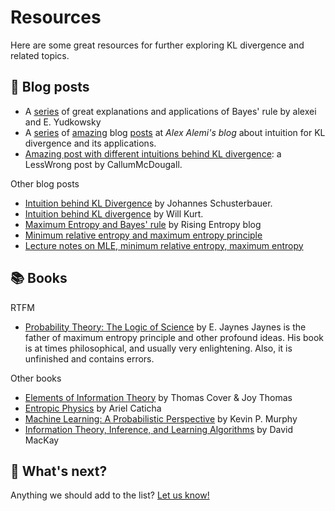 # Resources <a id="resources"></a>

Here are some great resources for further exploring KL divergence and related topics. 

## 📝 Blog posts <a id="introductory-resources"></a>
- A [series](https://www.lesswrong.com/w/bayes-rule) of great explanations and applications of Bayes' rule by alexei and E. Yudkowsky
- A [series](https://blog.alexalemi.com/kl.html) of [amazing](https://blog.alexalemi.com/kl-is-all-you-need.html) blog [posts](https://blog.alexalemi.com/diffusion.html) at _Alex Alemi's blog_ about intuition for KL divergence and its applications. 
- [Amazing post with different intuitions behind KL divergence](https://www.lesswrong.com/posts/no5jDTut5Byjqb4j5/six-and-a-half-intuitions-for-kl-divergence): a LessWrong post by CallumMcDougall. 

Other blog posts
- [Intuition behind KL Divergence](https://johfischer.com/2021/12/31/intuitive-explanation-of-the-kullback-leibler-divergence/) by Johannes Schusterbauer. 
- [Intuition behind KL divergence](https://www.countbayesie.com/blog/2017/5/9/kullback-leibler-divergence-explained) by Will Kurt. 
- [Maximum Entropy and Bayes' rule](https://risingentropy.com/maximum-entropy-and-bayes/) by Rising Entropy blog
- [Minimum relative entropy and maximum entropy principle](https://caseychu.io/posts/maximum-entropy-kl-divergence-and-bayesian-inference/#:~:text=,one%20with%20the%20maximum%20entropy)
- [Lecture notes on MLE, minimum relative entropy, maximum entropy](https://sites.stat.washington.edu/mmp/courses/stat538/winter12/Handouts/l8-maxent.pdf#:~:text=q0,x)

## 📚 Books <a id="intermediate-resources"></a>
RTFM
- [Probability Theory: The Logic of Science](https://bayes.wustl.edu/etj/prob/book.pdf) by E. Jaynes <Footnote>Jaynes is the father of maximum entropy principle and other profound ideas. His book is at times philosophical, and usually very enlightening. Also, it is unfinished and contains errors.</Footnote>

Other books
- [Elements of Information Theory](https://www.wiley.com/en-us/Elements+of+Information+Theory%2C+2nd+Edition-p-9780471241959) by Thomas Cover & Joy Thomas
- [Entropic Physics](https://drive.google.com/file/d/1faiZCbg_HnmKayI7hBFWfhNSuZZU451Y/view) by Ariel Caticha 
- [Machine Learning: A Probabilistic Perspective](https://probml.github.io/pml-book/book0.html) by Kevin P. Murphy
- [Information Theory, Inference, and Learning Algorithms](https://www.inference.org.uk/itprnn/book.html) by David MacKay


## 🚀 What's next? <a id="next-steps"></a>

Anything we should add to the list? <a href="about#feedback">Let us know!</a> 